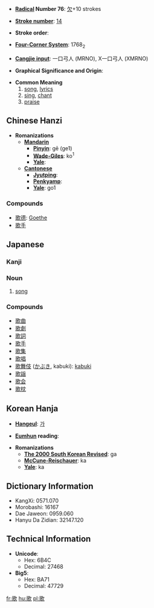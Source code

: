 * '''[[Wiktionary:Chinese radical index| Radical]] Number 76''': [[Wiktionary:Chinese radical index 欠|欠]]+10 strokes

* '''[[Wiktionary:Chinese total strokes index|Stroke number]]''': [[Wiktionary:Chinese total strokes index 14|14]]

* '''Stroke order''': 

* '''[[Wiktionary:Chinese four corner index|Four-Corner System]]''': 1768<sub>2</sub>

* '''[[Wiktionary:Chinese Cangjie index|Cangjie input]]''': 一口弓人 (MRNO), X一口弓人 (XMRNO)

* '''Graphical Significance and Origin''': 

* '''Common Meaning'''
*#[[song]], [[lyric]]s
*# [[sing]], [[chant]]
*# [[praise]]

== Chinese Hanzi ==

* '''Romanizations'''
** '''[[Mandarin]]'''
*** '''[[Pinyin]]''': gē (ge1)
*** '''[[Wade-Giles]]''': ko<sup>1</sup>
*** '''[[Yale]]''': 
** '''[[Cantonese]]'''
*** '''[[Jyutping]]''':
*** '''[[Penkyamp]]''': 
*** '''[[Yale]]''': go1

===Compounds===
*[[歌德]]: [[Goethe]]
*[[歌手]]

==Japanese==
===Kanji===
{{kanji|[[か]] (ka)|[[うたう]] (utau), [[うた]] (uta)}}
===Noun===
{{janoun|うた|uta}}
# [[song]]
===Compounds===
*[[歌曲]]
*[[歌劇]]
*[[歌詞]]
*[[歌手]]
*[[歌集]]
*[[歌唱]]
* [[歌舞伎]] ([[かぶき]], kabuki): [[kabuki]]
*[[歌謡]]
*[[歌会]]
*[[歌枕]]

== Korean Hanja ==

* '''[[Hangeul]]''': [[가]]

* '''[[Eumhun]] reading''': 

* '''Romanizations'''
** '''[[The 2000 South Korean Revised Romanization|The 2000 South Korean Revised]]''': ga
** '''[[McCune-Reischauer]]''': ka
** '''[[Yale]]''': ka

== Dictionary Information ==

* KangXi: 0571.070
* Morobashi: 16167
* Dae Jaweon: 0959.060
* Hanyu Da Zidian: 32147.120

== Technical Information ==

* '''Unicode''':
** Hex: 6B4C
** Decimal: 27468
* '''Big5''':
** Hex: BA71
** Decimal: 47729

[[fr:歌]]
[[hu:歌]]
[[pl:歌]]